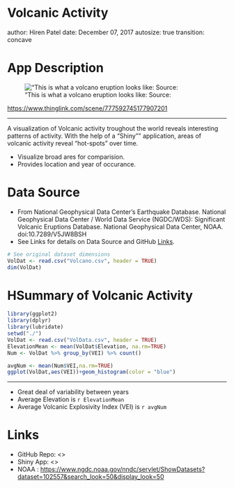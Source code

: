 Volcanic Activity
========================================================
author: Hiren Patel
date: December 07, 2017
autosize: true
transition: concave

App Description
========================================================
!["This is what a volcano eruption looks like: Source:](http://s4.thingpic.com/images/Dv/qAKfoU9ckhNH6Bmgf1VJWhkT.jpeg)

<https://www.thinglink.com/scene/777592745177907201>

***
A visualization of Volcanic activity troughout the world
reveals interesting patterns of activity. With the help 
of a "Shiny"" application, areas of volcanic activity reveal
"hot-spots" over time.

- Visualize broad ares for comparision.
- Provides location and year of occurance.

Data Source
========================================================

- From National Geophysical Data Center's Earthquake Database.
    National Geophysical Data Center / World Data Service (NGDC/WDS): 
    Significant Volcanic Eruptions Database. 
    National Geophysical Data Center, NOAA. doi:10.7289/V5JW8BSH
- See Links for details on Data Source and GitHub [Links](#/Links).
```r
# See original dataset dimensions
VolDat <- read.csv("Volcano.csv", header = TRUE)
dim(VolDat)
```

HSummary of Volcanic Activity
========================================================
```r
library(ggplot2)
library(dplyr)
library(lubridate)
setwd("./")
VolDat <- read.csv("VolData.csv", header = TRUE)
ElevationMean <- mean(VolDat$Elevation, na.rm=TRUE)
Num <- VolDat %>% group_by(VEI) %>% count()

avgNum <- mean(Num$VEI,na.rm=TRUE)
ggplot(VolDat,aes(VEI))+geom_histogram(color = "blue")
```

***
- Great deal of variability between years
- Average Elevation is `r ElevationMean`
- Average Volcanic Explosivity Index (VEI) is `r avgNum`

Links
========================================================

- GitHub Repo: <> 
- Shiny App: <>
- NOAA : <https://www.ngdc.noaa.gov/nndc/servlet/ShowDatasets?dataset=102557&search_look=50&display_look=50>

